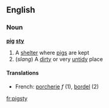 ==English==

===Noun===
'''[[pig]] [[sty]]'''
# A [[shelter]] where [[pig]]s are kept
#(''slang'') A [[dirty]] or very [[untidy]] place
====Translations====
*French: [[porcherie]] ''f'' (1), [[bordel]] (2)

[[fr:pigsty]]